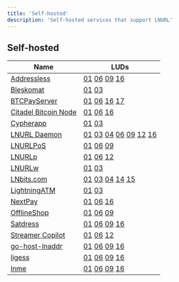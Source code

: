 ```yaml
---
title: 'Self-hosted'
description: 'Self-hosted services that support LNURL'
---
```


Self-hosted
-----------

| Name                                                                                       | LUDs                                                           |
| ----                                                                                       | ----                                                           |
| [Addressless](https://github.com/futurepaul/addressless)                                   | [01][01] [06][06] [09][09] [16][16]                            |
| [Bleskomat](https://github.com/samotari/bleskomat)                                         | [01][01] [03][03]                                              |
| [BTCPayServer](https://btcpayserver.org/)                                                  | [01][01] [06][06] [16][16] [17][17]                            |
| [Citadel Bitcoin Node](https://github.com/runcitadel)                                      | [01][01] [06][06] [16][16]                                     |
| [Cypherapp](https://github.com/SatoshiPortal/lnurl_cypherapp)                              | [01][01] [03][03]                                              |
| [LNURL Daemon](https://github.com/yanascz/lnurld)                                          | [01][01] [03][03] [04][04] [06][06] [09][09] [12][12] [16][16] |
| [LNURLPoS](https://github.com/arcbtc/LNURLPoS)                                             | [01][01] [06][06] [09][09]                                     |
| [LNURLp](https://github.com/lnbits/lnbits/tree/master/lnbits/extensions/lnurlp)            | [01][01] [06][06] [12][12]                                     |
| [LNURLw](https://github.com/lnbits/lnbits/tree/master/lnbits/extensions/withdraw)          | [01][01] [03][03]                                              |
| [LNbits.com](https://github.com/fiatjaf/lnbits)                                            | [01][01] [03][03] [04][04] [14][14] [15][15]                   |
| [LightningATM](https://github.com/21isenough/LightningATM)                                 | [01][01] [03][03]                                              |
| [NextPay](https://github.com/apotdevin/NextPay)                                            | [01][01] [06][06] [16][16]                                     |
| [OfflineShop](https://github.com/lnbits/lnbits/tree/master/lnbits/extensions/offlineshop)  | [01][01] [06][06] [09][09]                                     |
| [Satdress](https://github.com/fiatjaf/satdress)                                            | [01][01] [06][06] [09][09] [16][16]                            |
| [Streamer Copilot](https://github.com/lnbits/lnbits/tree/master/lnbits/extensions/copilot) | [01][01] [06][06] [12][12]                                     |
| [go-host-lnaddr](https://github.com/hieblmi/go-host-lnaddr)                                | [01][01] [06][06] [09][09] [16][16]                            |
| [ligess](https://github.com/Dolu89/ligess/)                                                | [01][01] [06][06] [09][09] [16][16]                            |
| [lnme](https://github.com/bumi/lnme)                                                       | [01][01] [06][06] [09][09] [16][16]                            |

[01]: 01.md
[02]: 02.md
[03]: 03.md
[04]: 04.md
[05]: 05.md
[06]: 06.md
[07]: 07.md
[08]: 08.md
[09]: 09.md
[10]: 10.md
[11]: 11.md
[12]: 12.md
[13]: 13.md
[14]: 14.md
[15]: 15.md
[16]: 16.md
[17]: 17.md
[18]: 18.md
[19]: 19.md
[20]: 20.md
[21]: 21.md
